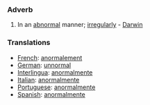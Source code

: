 ===Adverb===
#In an [[abnormal]] manner; [[irregularly]] - [[Darwin]]
===Translations===
*[[French]]: [[anormalement]]
*[[German]]: [[unnormal]]
*[[Interlingua]]: [[anormalmente]]
*[[Italian]]: [[anormalmente]]
*[[Portuguese]]: [[anormalmente]]
*[[Spanish]]: [[anormalmente]]
